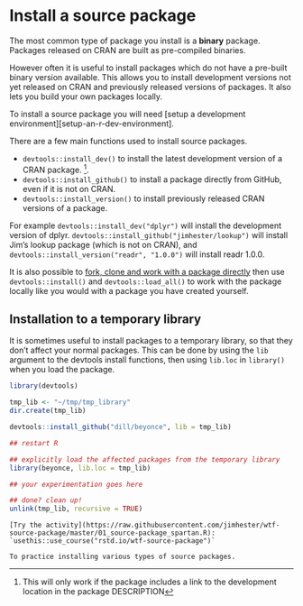 # Install a source package

The most common type of package you install is a **binary** package. Packages
released on CRAN are built as pre-compiled binaries.

However often it is useful to install packages which do not have a pre-built
binary version available. This allows you to install development versions not
yet released on CRAN and previously released versions of packages. It also lets
you build your own packages locally.

To install a source package you will need [setup a development
environment][setup-an-r-dev-environment].

There are a few main functions used to install source packages.

- `devtools::install_dev()` to install the latest development version of a CRAN package. ^[This will only work if the package includes a link to the development location in the package DESCRIPTION].
- `devtools::install_github()` to install a package directly from GitHub, even if it is not on CRAN.
- `devtools::install_version()` to install previously released CRAN versions of a package.

For example `devtools::install_dev("dplyr")` will install the development
version of dplyr. `devtools::install_github("jimhester/lookup")` will install
Jim's lookup package (which is not on CRAN), and
`devtools::install_version("readr", "1.0.0")` will install readr 1.0.0.

It is also possible to [fork, clone and work with a package
directly](https://happygitwithr.com/fork.html) then use `devtools::install()`
and `devtools::load_all()` to work with the package locally like you would with
a package you have created yourself.

## Installation to a temporary library

It is sometimes useful to install packages to a temporary library, so that they
don't affect your normal packages. This can be done by using the `lib` argument
to the devtools install functions, then using `lib.loc` in `library()` when you
load the package.

```r
library(devtools)

tmp_lib <- "~/tmp/tmp_library"
dir.create(tmp_lib)

devtools::install_github("dill/beyonce", lib = tmp_lib)

## restart R

## explicitly load the affected packages from the temporary library
library(beyonce, lib.loc = tmp_lib)

## your experimentation goes here

## done? clean up!
unlink(tmp_lib, recursive = TRUE)
```

```block
[Try the activity](https://raw.githubusercontent.com/jimhester/wtf-source-package/master/01_source-package_spartan.R): `usethis::use_course("rstd.io/wtf-source-package")`

To practice installing various types of source packages.
```
